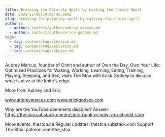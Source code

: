 ```yaml
---
title: Breaking the Polarity Spell by Casting the Choice Spell
date: 2021-12-06T20:09:43.000Z
slug: breaking-the-polarity-spell-by-casting-the-choice-spell
authors:
  - author: content/author/aubrey-marcus.md
  - author: content/author/erick-godsey.md
tags:
  - tag: content/tags/session.md
  - tag: content/tags/polarity.md
  - tag: content/tags/choice.md
---
```


Aubrey Marcus, founder of Onnit and author of Own the Day, Own Your Life: Optimized Practices for Waking, Working, Learning, Eating, Training, Playing, Sleeping, and Sex, visits The Stoa with Erick Godsey to discuss what is alive at the knife's edge. 

More from Aubrey and Eric: 

www.aubreymarcus.com
www.erickgodsey.com

Why are the YouTube comments disabled? Answer: https://thestoa.substack.com/p/stoic-punk-or-why-you-should-stop

More events: thestoa.ca
Regular updates: thestoa.substack.com
Support The Stoa: patreon.com/the_stoa
